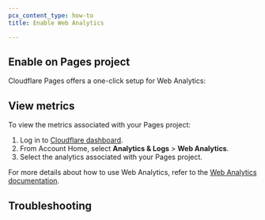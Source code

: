 ```yaml
---
pcx_content_type: how-to
title: Enable Web Analytics

---
```



<Render file="web-analytics-definition" product="web-analytics" />

## Enable on Pages project

Cloudflare Pages offers a one-click setup for Web Analytics:

<Render file="web-analytics-setup" />

## View metrics

To view the metrics associated with your Pages project:

1. Log in to [Cloudflare dashboard](https://dash.cloudflare.com/login).
2. From Account Home, select **Analytics & Logs** > **Web Analytics**.
3. Select the analytics associated with your Pages project.

For more details about how to use Web Analytics, refer to the [Web Analytics documentation](/web-analytics/data-metrics/).

## Troubleshooting

<Render file="web-analytics-troubleshooting" product="web-analytics" />
